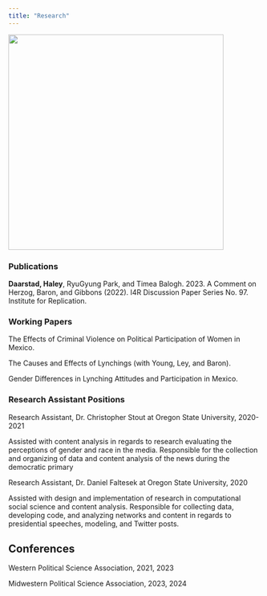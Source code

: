 ```yaml
---
title: "Research"
---
```


![](pic02.jpg){fig-align="center" width="429"}

### Publications

**Daarstad, Haley**, RyuGyung Park, and Timea Balogh. 2023. A Comment on Herzog, Baron, and Gibbons (2022). I4R Discussion Paper Series No. 97. Institute for Replication.

### Working Papers

The Effects of Criminal Violence on Political Participation of Women in Mexico.

The Causes and Effects of Lynchings (with Young, Ley, and Baron).

Gender Differences in Lynching Attitudes and Participation in Mexico.

### Research Assistant Positions

Research Assistant, Dr. Christopher Stout at Oregon State University, 2020-2021

Assisted with content analysis in regards to research evaluating the perceptions of gender and race in the media. Responsible for the collection and organizing of data and content analysis of the news during the democratic primary

Research Assistant, Dr. Daniel Faltesek at Oregon State University, 2020

Assisted with design and implementation of research in computational social science and content analysis. Responsible for collecting data, developing code, and analyzing networks and content in regards to presidential speeches, modeling, and Twitter posts.

## Conferences

Western Political Science Association, 2021, 2023

Midwestern Political Science Association, 2023, 2024

